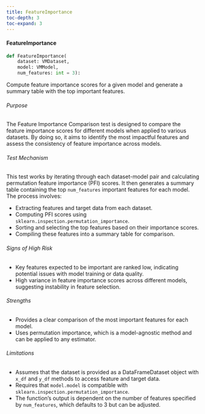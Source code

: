 ```yaml
---
title: FeatureImportance
toc-depth: 3
toc-expand: 3
---
```







#### FeatureImportance

```python
def FeatureImportance(
    dataset: VMDataset,
    model: VMModel,
    num_features: int = 3):
```

Compute feature importance scores for a given model and generate a summary table
with the top important features.

###### Purpose

The Feature Importance Comparison test is designed to compare the feature importance scores for different models
when applied to various datasets. By doing so, it aims to identify the most impactful features and assess the
consistency of feature importance across models.

###### Test Mechanism

This test works by iterating through each dataset-model pair and calculating permutation feature importance (PFI)
scores. It then generates a summary table containing the top `num_features` important features for each model. The
process involves:

- Extracting features and target data from each dataset.
- Computing PFI scores using `sklearn.inspection.permutation_importance`.
- Sorting and selecting the top features based on their importance scores.
- Compiling these features into a summary table for comparison.

###### Signs of High Risk

- Key features expected to be important are ranked low, indicating potential issues with model training or data
quality.
- High variance in feature importance scores across different models, suggesting instability in feature selection.

###### Strengths

- Provides a clear comparison of the most important features for each model.
- Uses permutation importance, which is a model-agnostic method and can be applied to any estimator.

###### Limitations

- Assumes that the dataset is provided as a DataFrameDataset object with `x_df` and `y_df` methods to access
feature and target data.
- Requires that `model.model` is compatible with `sklearn.inspection.permutation_importance`.
- The function's output is dependent on the number of features specified by `num_features`, which defaults to 3 but
can be adjusted.




 